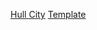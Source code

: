 {{football squad
|name        = 侯城球員名單 
|teamname    = 赫尔城足球俱乐部
|title       = -{zh-hans:赫尔城;zh-hk:侯城;zh-tw:赫爾城;}-
|bgcolor=#FFBF00|textcolor=black
|bordercolor=black
|list=<div>
{{football squad2 player|no=2|name=[[劉易·科伊爾|-{zh-hans:科伊尔;zh-hk:高萊;zh-tw:科伊爾;}-]]}}
{{football squad2 player|no=3|name=[[哥林·艾達|-{zh-hans:艾達;zh-hk:艾達}-]]}}
{{football squad2 player|no=4|name={{le|雅各布·格里夫斯|Jacob Greaves|-{zh-hans:格里夫斯;zh-hk:格維斯;zh-tw:格里夫斯;}-}}}}
{{football squad2 player|no=5|name={{le|阿爾菲·瓊斯|Alfie Jones|-{zh-hans:阿尔菲·琼斯;zh-hk:艾菲·鍾斯;zh-tw:阿爾菲·瓊斯;}-}}}}
{{football squad2 player|no=6|name=[[理查德·斯莫伍德|-{zh-hans:斯莫伍德; zh-hk:史摩活;}-]]}}
{{football squad2 player|no=7|name={{le|馬歷·韋奇斯|Mallik Wilks|韋奇斯}}}}
{{football squad2 player|no=8|name=[[格雷戈·多赫蒂|-{zh-hans:多赫蒂;zh-hk:杜卓迪;zh-tw:多赫蒂;}-]]}}
{{football squad2 player|no=9|name=[[汤姆·伊夫斯|-{zh-hans:伊夫斯; zh-hk:伊維斯;}-]]}}
{{football squad2 player|no=10|name={{le|喬治·奧乃曼|George Honeyman|-{zh-hans:奥乃曼;zh-hk:肯尼文;zh-tw:奧乃曼;}-}}}}
{{football squad2 player|no=11|name=[[凱恩·劉易斯-波特|-{zh-hans:刘易斯-波特;zh-hk:路易斯樸達;zh-tw:劉易斯-波特;}-]]}}
<!--{{football squad2 player|no=11|name={{le|詹姆斯·斯科特|James Scott (footballer, born 2000)|-{zh-hans:斯科特;zh-hk:史葛;zh-tw:斯科特;}-}}}}-->
{{football squad2 player|no=12|name={{le|祖舒·艾曼鈕|Josh Emmanuel|艾曼鈕}}}}
<!--{{football squad2 player|no=13|name={{le|马特·英格拉姆|Matt Ingram|-{zh-hans:英格拉姆;zh-hk:恩格林;zh-tw:英格拉姆;}-}}}}-->
{{football squad2 player|no=17|name={{le|西恩·麥克勞林|Sean McLoughlin (footballer)|-{zh-hans:麦克劳林;zh-hk:麥洛連;zh-tw:麥克勞林;}-}}}}
{{football squad2 player|no=21|name={{le|布蘭登·弗莱明|Brandon Fleming (footballer)|-{zh-hans:弗莱明;zh-hk:費林明;zh-tw:弗莱明;}-}}}}
{{football squad2 player|no=23|name=[[汤姆·赫德尔斯通|-{zh-hans:赫德尔斯通;zh-hk:赫度史東;zh-tw:赫德爾斯通;}-]]}}
{{football squad2 player|no=25|name={{le|費斯圖斯·阿圖|Festus Arthur|阿圖}}}}
{{football squad2 player|no=27|name={{le|裡根·斯萊特|Regan Slater|斯萊特}}}}
{{football squad2 player|no=28|name={{le|凱倫·瓊斯|Callum Jones (footballer, born 2001)|-{zh-hans:凯伦·琼斯;zh-hk:凱倫·鍾斯;zh-tw:凱倫·瓊斯;}-}}}}
<!--{{football squad2 player|no=28|name={{le|马克斯·谢夫|Max Sheaf|马克斯·谢夫}}}}-->
{{football squad2 player|no=32|name={{le|哈維·卡爾托拉特|Harvey Cartwright|卡爾托拉特}}}}
{{football squad2 player|no=44|name=[[馬庫斯·福斯|-{zh-hans:福斯;zh-hk:科斯;zh-tw:福斯;}-]]}}
{{football squad manager|name={{le|索塔·阿爾韋拉澤|Shota Arveladze|阿爾韋拉澤}}}}
</div>}}<noinclude>
[[Category:英格兰足球俱乐部名单模板|Hull City]]
[[Category:侯城足球會|Template]]
</noinclude>